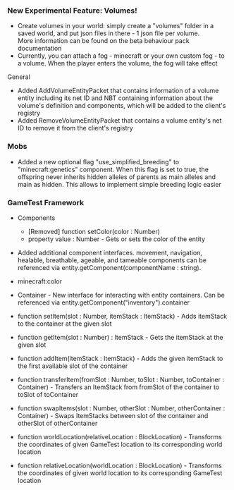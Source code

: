 



### New Experimental Feature: Volumes! 

-   Create volumes in your world: simply create a "volumes" folder in a saved world, and put json files in there - 1 json file per volume. More information can be found on the beta behaviour pack documentation 
-   Currently, you can attach a fog - minecraft or your own custom fog - to a volume. When the player enters the volume, the fog will take effect 

General

-   Added AddVolumeEntityPacket that contains information of a volume entity including its net ID and NBT containing information about the volume's definition and components, which will be added to the client's registry
-   Added RemoveVolumeEntityPacket that contains a volume entity's net ID to remove it from the client's registry

### Mobs

-   Added a new optional flag "use\_simplified\_breeding" to "minecraft:genetics" component. When this flag is set to true, the offspring never inherits hidden alleles of parents as main alleles and main as hidden. This allows to implement simple breeding logic easier

### GameTest Framework

-   Components
    -   \[Removed\] function setColor(color : Number)
    -   property value : Number - Gets or sets the color of the entity

-   Added additional component interfaces. movement, navigation, healable, breathable, ageable, and tameable components can be referenced via entity.getComponent(componentName : string).
-   minecraft:color

-   Container - New interface for interacting with entity containers. Can be referenced via entity.getComponent("inventory").container

-   function setItem(slot : Number, itemStack : ItemStack) - Adds itemStack to the container at the given slot
-   function getItem(slot : Number) : ItemStack - Gets the itemStack at the given slot
-   function addItem(itemStack : ItemStack) - Adds the given itemStack to the first available slot of the container
-   function transferItem(fromSlot : Number, toSlot : Number, toContainer : Container) - Transfers an ItemStack from fromSlot of the container to toSlot of toContainer
-   function swapItems(slot : Number, otherSlot : Number, otherContainer : Container) - Swaps ItemStacks between slot of the container and otherSlot of otherContainer
-   function worldLocation(relativeLocation : BlockLocation) - Transforms the coordinates of given GameTest location to its corresponding world location
-   function relativeLocation(worldLocation : BlockLocation) - Transforms the coordinates of given world location to its corresponding GameTest location

